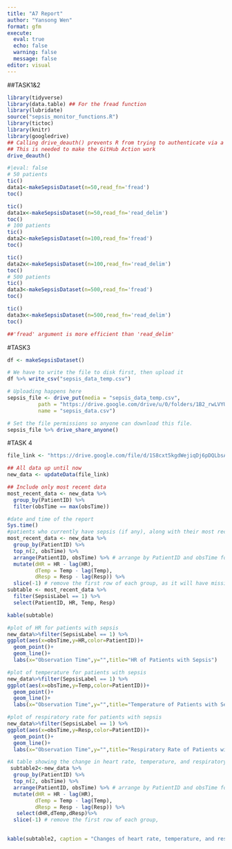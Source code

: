 ```yaml
---
title: "A7 Report"
author: "Yansong Wen"
format: gfm
execute: 
  eval: true
  echo: false
  warning: false
  message: false
editor: visual
---
```


##TASK1&2

```r
library(tidyverse)
library(data.table) ## For the fread function
library(lubridate)
source("sepsis_monitor_functions.R")
library(tictoc)
library(knitr)
library(googledrive)
## Calling drive_deauth() prevents R from trying to authenticate via a browser
## This is needed to make the GitHub Action work
drive_deauth()
```

```r
#|eval: false
# 50 patients
tic()
data1<-makeSepsisDataset(n=50,read_fn='fread')
toc()

tic()
data1x<-makeSepsisDataset(n=50,read_fn='read_delim')
toc()
# 100 patients
tic()
data2<-makeSepsisDataset(n=100,read_fn='fread')
toc()

tic()
data2x<-makeSepsisDataset(n=100,read_fn='read_delim')
toc()
# 500 patients
tic()
data3<-makeSepsisDataset(n=500,read_fn='fread')
toc()

tic()
data3x<-makeSepsisDataset(n=500,read_fn='read_delim')
toc()

##'fread' argument is more efficient than 'read_delim'
```

#TASK3

```r


df <- makeSepsisDataset()

# We have to write the file to disk first, then upload it
df %>% write_csv("sepsis_data_temp.csv")

# Uploading happens here
sepsis_file <- drive_put(media = "sepsis_data_temp.csv", 
          path = "https://drive.google.com/drive/u/0/folders/1B2_rwLVYUWavgmTQ0IH8-_Fc4TCvNQwZ",
          name = "sepsis_data.csv")

# Set the file permissions so anyone can download this file.
sepsis_file %>% drive_share_anyone()
```

#TASK 4

```r

file_link <- "https://drive.google.com/file/d/1S8cxt5kgdWejiqDj6pDQLbsArxkdSjll/view?usp=share_link"

## All data up until now
new_data <- updateData(file_link)

## Include only most recent data
most_recent_data <- new_data %>%
  group_by(PatientID) %>%
  filter(obsTime == max(obsTime))

#date and time of the report
Sys.time()
#patients who currently have sepsis (if any), along with their most recent heart rate, temperature, and respiratory rate
most_recent_data <- new_data %>%
  group_by(PatientID) %>%
  top_n(2, obsTime) %>% 
  arrange(PatientID, obsTime) %>% # arrange by PatientID and obsTime for lagging variables
  mutate(dHR = HR - lag(HR),
         dTemp = Temp - lag(Temp),
         dResp = Resp - lag(Resp)) %>%
  slice(-1) # remove the first row of each group, as it will have missing lagged values
subtable <- most_recent_data %>%
  filter(SepsisLabel == 1) %>%
  select(PatientID, HR, Temp, Resp)

kable(subtable)

#plot of HR for patients with sepsis
new_data%>%filter(SepsisLabel == 1) %>%
ggplot(aes(x=obsTime,y=HR,color=PatientID))+
  geom_point()+
  geom_line()+
  labs(x="Observation Time",y="",title="HR of Patients with Sepsis")

#plot of temperature for patients with sepsis
new_data%>%filter(SepsisLabel == 1) %>%
ggplot(aes(x=obsTime,y=Temp,color=PatientID))+
  geom_point()+
  geom_line()+
  labs(x="Observation Time",y="",title="Temperature of Patients with Sepsis")

#plot of respiratory rate for patients with sepsis
new_data%>%filter(SepsisLabel == 1) %>%
ggplot(aes(x=obsTime,y=Resp,color=PatientID))+
  geom_point()+
  geom_line()+
  labs(x="Observation Time",y="",title="Respiratory Rate of Patients with Sepsis")

#A table showing the change in heart rate, temperature, and respiratory rate for all patients
 subtable2<-new_data %>%
  group_by(PatientID) %>%
  top_n(2, obsTime) %>% 
  arrange(PatientID, obsTime) %>% # arrange by PatientID and obsTime for lagging variables
  mutate(dHR = HR - lag(HR),
         dTemp = Temp - lag(Temp),
         dResp = Resp - lag(Resp)) %>%
   select(dHR,dTemp,dResp)%>%
  slice(-1) # remove the first row of each group,
  

kable(subtable2, caption = "Changes of heart rate, temperature, and respiratory rate for all patients in the lasted 2 observations")
```
